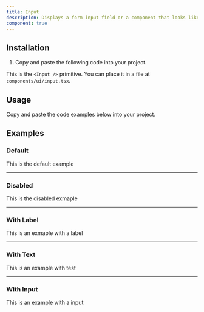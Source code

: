 ```yaml
---
title: Input
description: Displays a form input field or a component that looks like an input field.
component: true
---
```


## Installation

1. Copy and paste the following code into your project.

This is the `<Input />` primitive. You can place it in a file at `components/ui/input.tsx`.

## Usage

Copy and paste the code examples below into your project.

<ComponentSource src="/components/ui/input.tsx" />

## Examples

### Default

This is the default example

---

### Disabled

This is the disabled exmaple

---

### With Label

This is an exmaple with a label

---

### With Text

This is an example with test

---

### With Input

This is an example with a input
